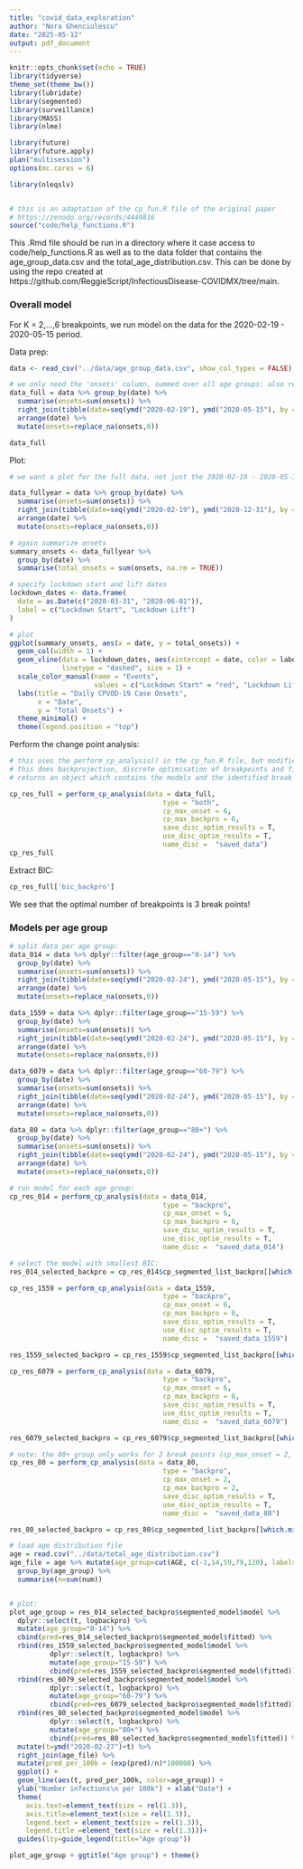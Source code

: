 ```yaml
---
title: "covid_data_exploration"
author: "Nora Ghenciulescu"
date: "2025-05-12"
output: pdf_document
---
```


```r
knitr::opts_chunk$set(echo = TRUE)
library(tidyverse)
theme_set(theme_bw())
library(lubridate)
library(segmented)
library(surveillance)
library(MASS)
library(nlme)

library(future)
library(future.apply)
plan("multisession")
options(mc.cores = 6)

library(nleqslv)


# this is an adaptation of the cp_fun.R file of the original paper
# https://zenodo.org/records/4449816
source("code/help_functions.R")
```

This .Rmd file should be run in a directory where it case access to code/help_functions.R as well as to the data folder that contains the age_group_data.csv and the total_age_distribution.csv. This can be done by using the repo created at https://github.com/ReggieScript/InfectiousDisease-COVIDMX/tree/main.


### Overall model

For K = 2,...,6 breakpoints, we run model on the data for the 2020-02-19 - 2020-05-15 period.

Data prep:

```r
data <- read_csv("../data/age_group_data.csv", show_col_types = FALSE)

# we only need the 'onsets' column, summed over all age groups; also replace NAs and sort by 'date'
data_full = data %>% group_by(date) %>%
  summarise(onsets=sum(onsets)) %>%
  right_join(tibble(date=seq(ymd("2020-02-19"), ymd("2020-05-15"), by = "1 day"))) %>% 
  arrange(date) %>%
  mutate(onsets=replace_na(onsets,0))

data_full
```

Plot:
```r
# we want a plot for the full data, not just the 2020-02-19 - 2020-05-15 period!

data_fullyear = data %>% group_by(date) %>%
  summarise(onsets=sum(onsets)) %>%
  right_join(tibble(date=seq(ymd("2020-02-19"), ymd("2020-12-31"), by = "1 day"))) %>% 
  arrange(date) %>%
  mutate(onsets=replace_na(onsets,0))

# again summarize onsets
summary_onsets <- data_fullyear %>%
  group_by(date) %>%
  summarise(total_onsets = sum(onsets, na.rm = TRUE))

# specify lockdown start and lift dates 
lockdown_dates <- data.frame(
  date = as.Date(c("2020-03-31", "2020-06-01")),
  label = c("Lockdown Start", "Lockdown Lift")
)

# plot
ggplot(summary_onsets, aes(x = date, y = total_onsets)) +
  geom_col(width = 1) +
  geom_vline(data = lockdown_dates, aes(xintercept = date, color = label),
             linetype = "dashed", size = 1) +
  scale_color_manual(name = "Events",
                     values = c("Lockdown Start" = "red", "Lockdown Lift" = "blue")) +
  labs(title = "Daily CPVOD-19 Case Onsets",
       x = "Date",
       y = "Total Onsets") +
  theme_minimal() +
  theme(legend.position = "top")
```

Perform the change point analysis:

```r
# this uses the perform_cp_analysis() in the cp_fun.R file, but modified a bit
# this does backprojection, discrete optimisation of breakpoints and fits the segmented regression model
# returns an object which contains the models and the identified break points for all values of K = 2,...,6

cp_res_full = perform_cp_analysis(data = data_full,
                                      type = "both",
                                      cp_max_onset = 6,
                                      cp_max_backpro = 6,
                                      save_disc_optim_results = T,
                                      use_disc_optim_results = T,
                                      name_disc =  "saved_data")
cp_res_full
```

Extract BIC:

```r
cp_res_full['bic_backpro']
```

We see that the optimal number of breakpoints is 3 break points!


### Models per age group

```r
# split data per age group:
data_014 = data %>% dplyr::filter(age_group=="0-14") %>%
  group_by(date) %>%
  summarise(onsets=sum(onsets)) %>%
  right_join(tibble(date=seq(ymd("2020-02-24"), ymd("2020-05-15"), by = "1 day"))) %>%
  arrange(date) %>%
  mutate(onsets=replace_na(onsets,0))

data_1559 = data %>% dplyr::filter(age_group=="15-59") %>%
  group_by(date) %>%
  summarise(onsets=sum(onsets)) %>%
  right_join(tibble(date=seq(ymd("2020-02-24"), ymd("2020-05-15"), by = "1 day"))) %>%
  arrange(date) %>%
  mutate(onsets=replace_na(onsets,0))

data_6079 = data %>% dplyr::filter(age_group=="60-79") %>%
  group_by(date) %>%
  summarise(onsets=sum(onsets)) %>%
  right_join(tibble(date=seq(ymd("2020-02-24"), ymd("2020-05-15"), by = "1 day"))) %>%
  arrange(date) %>%
  mutate(onsets=replace_na(onsets,0))

data_80 = data %>% dplyr::filter(age_group=="80+") %>%
  group_by(date) %>%
  summarise(onsets=sum(onsets)) %>%
  right_join(tibble(date=seq(ymd("2020-02-24"), ymd("2020-05-15"), by = "1 day"))) %>%
  arrange(date) %>%
  mutate(onsets=replace_na(onsets,0))
```

```r
# run model for each age group:
cp_res_014 = perform_cp_analysis(data = data_014, 
                                      type = "backpro",
                                      cp_max_onset = 6, 
                                      cp_max_backpro = 6,
                                      save_disc_optim_results = T, 
                                      use_disc_optim_results = T, 
                                      name_disc =  "saved_data_014")

# select the model with smallest BIC:
res_014_selected_backpro = cp_res_014$cp_segmented_list_backpro[[which.min(cp_res_014$bic_backpro)]]
```

```r
cp_res_1559 = perform_cp_analysis(data = data_1559, 
                                      type = "backpro",
                                      cp_max_onset = 6, 
                                      cp_max_backpro = 6,
                                      save_disc_optim_results = T, 
                                      use_disc_optim_results = T, 
                                      name_disc =  "saved_data_1559")

res_1559_selected_backpro = cp_res_1559$cp_segmented_list_backpro[[which.min(cp_res_1559$bic_backpro)]]
```

```r
cp_res_6079 = perform_cp_analysis(data = data_6079, 
                                      type = "backpro",
                                      cp_max_onset = 6, 
                                      cp_max_backpro = 6,
                                      save_disc_optim_results = T, 
                                      use_disc_optim_results = T, 
                                      name_disc =  "saved_data_6079")

res_6079_selected_backpro = cp_res_6079$cp_segmented_list_backpro[[which.min(cp_res_6079$bic_backpro)]]
```

```r
# note: the 80+ group only works for 2 break points (cp_max_onset = 2, cp_max_backpro = 2), we don't know why
cp_res_80 = perform_cp_analysis(data = data_80, 
                                      type = "backpro",
                                      cp_max_onset = 2, 
                                      cp_max_backpro = 2,
                                      save_disc_optim_results = T, 
                                      use_disc_optim_results = T, 
                                      name_disc =  "saved_data_80")

res_80_selected_backpro = cp_res_80$cp_segmented_list_backpro[[which.min(cp_res_80$bic_backpro)]]
```


```r
# load age distribution file
age = read.csv("../data/total_age_distribution.csv")
age_file = age %>% mutate(age_group=cut(AGE, c(-1,14,59,79,120), labels = c("0-14", "15-59", "60-79", "80+"))) %>%
  group_by(age_group) %>%
  summarise(n=sum(num)) 


# plot:
plot_age_group = res_014_selected_backpro$segmented_model$model %>% 
  dplyr::select(t, logbackpro) %>%
  mutate(age_group="0-14") %>%
  cbind(pred=res_014_selected_backpro$segmented_model$fitted) %>%
  rbind(res_1559_selected_backpro$segmented_model$model %>% 
          dplyr::select(t, logbackpro) %>%
          mutate(age_group="15-59") %>%
          cbind(pred=res_1559_selected_backpro$segmented_model$fitted)) %>%
  rbind(res_6079_selected_backpro$segmented_model$model %>% 
          dplyr::select(t, logbackpro) %>%
          mutate(age_group="60-79") %>%
          cbind(pred=res_6079_selected_backpro$segmented_model$fitted)) %>%
  rbind(res_80_selected_backpro$segmented_model$model %>% 
          dplyr::select(t, logbackpro) %>%
          mutate(age_group="80+") %>%
          cbind(pred=res_80_selected_backpro$segmented_model$fitted)) %>%
  mutate(t=ymd("2020-02-27")+t) %>%
  right_join(age_file) %>%
  mutate(pred_per_100k = (exp(pred)/n)*100000) %>%
  ggplot() +
  geom_line(aes(t, pred_per_100k, color=age_group)) +
  ylab("Number infections\n per 100k") + xlab("Date") +
  theme(
    axis.text=element_text(size = rel(1.3)),
    axis.title=element_text(size = rel(1.3)),
    legend.text = element_text(size = rel(1.3)),
    legend.title =element_text(size = rel(1.3)))+
  guides(lty=guide_legend(title="Age group"))

plot_age_group + ggtitle("Age group") + theme()
```